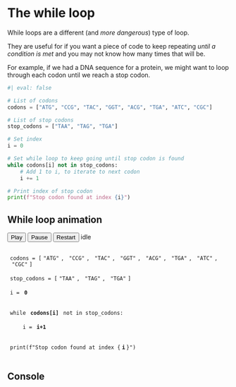 # The while loop 

While loops are a different (and _more dangerous_) type of loop. 

They are useful for if you want a piece of code to keep repeating _until a condition is met_ and you may not know how many times that will be. 

For example, if we had a DNA sequence for a protein, we might want to loop through each codon until we reach a stop codon.

```python
#| eval: false

# List of codons 
codons = ["ATG", "CCG", "TAC", "GGT", "ACG", "TGA", "ATC", "CGC"]

# List of stop codons 
stop_codons = ["TAA", "TAG", "TGA"]

# Set index 
i = 0 

# Set while loop to keep going until stop codon is found 
while codons[i] not in stop_codons: 
    # Add 1 to i, to iterate to next codon 
    i += 1 

# Print index of stop codon
print(f"Stop codon found at index {i}")
```

## While loop animation

```{=html}
<!-- Controls -->
<div class="d-flex align-items-center gap-2 mb-3">
  <button id="play-while"  class="btn btn-primary btn-sm">Play</button>
  <button id="pause-while" class="btn btn-outline-secondary btn-sm">Pause</button>
  <button id="reset-while" class="btn btn-outline-secondary btn-sm">Restart</button>
  <span id="status-while" class="ms-auto small font-monospace">idle</span>
</div>

<!-- Code block -->
<pre class="small lh-sm font-monospace"><code id="code-while">
<span id="w-line-1" class="code-line">codons = [<span id="codon-0" class="codon-item">"ATG"</span>, <span id="codon-1" class="codon-item">"CCG"</span>, <span id="codon-2" class="codon-item">"TAC"</span>, <span id="codon-3" class="codon-item">"GGT"</span>, <span id="codon-4" class="codon-item">"ACG"</span>, <span id="codon-5" class="codon-item">"TGA"</span>, <span id="codon-6" class="codon-item">"ATC"</span>, <span id="codon-7" class="codon-item">"CGC"</span>]</span>
<span id="w-line-2" class="code-line">stop_codons = [<span id="stop-0" class="stop-item">"TAA"</span>, <span id="stop-1" class="stop-item">"TAG"</span>, <span id="stop-2" class="stop-item">"TGA"</span>]</span>
<span id="w-line-3" class="code-line">i = <span class="ival-init">0</span></span>

<span id="w-line-4" class="code-line">while <span class="codon-token">codons[i]</span> not in stop_codons:</span>
<span id="w-line-5" class="code-line">    i = <span class="ival-loop">i+1</span></span>

<span id="w-line-6" class="code-line">print(f"Stop codon found at index {<span class="ival-print">i</span>}")</span>
</code></pre>

<!-- Console -->
<section>
  <h2 class="h6 fw-semibold mb-2">Console</h2>
  <div id="console-while" class="font-monospace small border rounded p-3" style="min-height:3rem;"></div>
</section>

<style>
  .fade-in { opacity: 0; transform: translateY(4px); animation: fadeInUp .3s forwards }
  @keyframes fadeInUp { to { opacity: 1; transform: translateY(0) } }

  .code-line { display: block; padding: .125rem .375rem; border-radius: .25rem; }
  .code-line.active { background: var(--bs-info-bg-subtle); outline: 1px solid var(--bs-info-border-subtle); }

  /* Tokens */
  .ival-init, .ival-loop, .ival-print, .codon-token {
    display: inline-block; padding: 0 .2rem; border-radius: .25rem;
    background: var(--bs-warning-bg-subtle); color: var(--bs-body-color); font-weight: 600;
    will-change: opacity, transform;
  }
  .swap-hide { opacity: 0; transform: translateY(-4px); transition: opacity .18s ease, transform .18s ease; }
  .swap-show { opacity: 1; transform: translateY(0);    transition: opacity .18s ease, transform .18s ease; }

  /* Codon highlights inside the code lists */
  .codon-item, .stop-item { padding: .05rem .25rem; border-radius: .25rem; }
  .codon-item.active { background: var(--bs-info-bg-subtle); outline: 1px solid var(--bs-info-border-subtle); font-weight: 600; }
  .codon-item.found   { background: var(--bs-danger-bg-subtle); outline: 1px solid var(--bs-danger-border-subtle); }
  .stop-item.found    { background: var(--bs-danger-bg-subtle); outline: 1px solid var(--bs-danger-border-subtle); font-weight: 700; }

  /* Strong dark-mode contrast */
  body[data-bs-theme="dark"] .code-line.active,
  .quarto-dark .code-line.active { background: #0e3f66 !important; outline: 1px solid #3fa9f5 !important; color: #fff !important; }
  body[data-bs-theme="dark"] pre code .ival-init,
  body[data-bs-theme="dark"] pre code .ival-loop,
  body[data-bs-theme="dark"] pre code .ival-print,
  body[data-bs-theme="dark"] pre code .codon-token,
  .quarto-dark pre code .ival-init,
  .quarto-dark pre code .ival-loop,
  .quarto-dark pre code .ival-print,
  .quarto-dark pre code .codon-token { background: #7a5d00 !important; color: #fff !important; font-weight: 700; }
  body[data-bs-theme="dark"] .codon-item.active,
  .quarto-dark .codon-item.active { background: #0e3f66 !important; outline: 1px solid #3fa9f5 !important; color: #fff !important; }
  body[data-bs-theme="dark"] .codon-item.stop,
  .quarto-dark .codon-item.stop { background: #4d0e0e !important; outline: 1px solid #cc4b4b !important; }
  body[data-bs-theme="dark"] .codon-item.found,
  .quarto-dark .codon-item.found,
  body[data-bs-theme="dark"] .stop-item.found,
  .quarto-dark .stop-item.found { background: #0f3d2e !important; outline: 2px solid #3ac38f !important; color:#fff !important; }
</style>

<script>
  const codons = ["ATG","CCG","TAC","GGT","ACG","TGA","ATC","CGC"];
  const stop_codons = ["TAA","TAG","TGA"];

  const consoleBox = document.getElementById("console-while");
  const status = document.getElementById("status-while");
  const codeLines = [...document.querySelectorAll("#code-while .code-line")];

  // Codon items inside the code block
  const codonItems = codons.map((_, idx)=>document.getElementById(`codon-${idx}`));
  const stopItems  = stop_codons.map((_, idx)=>document.getElementById(`stop-${idx}`));

  function clearCodeHighlights(){ codeLines.forEach(l => l.classList.remove("active")); }
  function highlightLine(id){ clearCodeHighlights(); document.getElementById(id)?.classList.add("active"); }

  function setActiveCodon(idx){
    codonItems.forEach((el,j)=>{
      el.classList.toggle("active", j===idx);
      el.classList.toggle("stop", stop_codons.includes(codons[j]));
      if(j !== idx) el.classList.remove("found");
    });
  }

  function highlightStopValue(value){
    stopItems.forEach(el=>{
      const txt = el.textContent.replace(/"/g,"");
      el.classList.toggle("found", txt === value);
    });
  }

  function resetLists(){
    codonItems.forEach((el,i)=>{
      el.classList.remove("active","found","stop");
      if (stop_codons.includes(codons[i])) el.classList.add("stop");
    });
    stopItems.forEach(el=>el.classList.remove("found"));
  }

  function resetTokens(){
    document.querySelector('.ival-init').textContent = "0";
    document.querySelector('.ival-loop').textContent = "i+1";
    document.querySelector('.ival-print').textContent = "i";
    document.querySelectorAll('.codon-token').forEach(tok => { tok.textContent = "codons[i]"; });
  }

  function animateToken(selector, newText){
    document.querySelectorAll(selector).forEach(tok=>{
      tok.classList.remove("swap-show");
      tok.classList.add("swap-hide");
      requestAnimationFrame(()=>{
        tok.textContent = newText;
        requestAnimationFrame(()=>{
          tok.classList.remove("swap-hide");
          tok.classList.add("swap-show");
        });
      });
    });
  }

  // Playback state
  let running=false, timer=null, phase=0, loopDone=false, iVal=0;

  function setStatus(t){ status.textContent = t; }

  function step(){
    if(loopDone){
      highlightLine("w-line-6");
      animateToken(".ival-print", String(iVal));
      codonItems[iVal].classList.add("found");
      highlightStopValue(codons[iVal]);            // highlight "TGA" in stop_codons list
      const p=document.createElement("div");
      p.className="fade-in";
      p.textContent=`🛑 Stop codon found at index ${iVal} (${codons[iVal]})`;
      consoleBox.appendChild(p);
      setStatus("done");
      loopDone=false;
      setTimeout(()=>{ if(running){ resetAll(); step(); }}, 2000);
      return;
    }

    if(phase===0){
      setStatus("checking condition");
      highlightLine("w-line-4");
      setActiveCodon(iVal);
      const current = codons[iVal];
      animateToken(".codon-token", `codons[${iVal}] (${current})`);
      if (stop_codons.includes(current)) {
        loopDone = true;
        timer = setTimeout(()=>running && step(), 900);
      } else {
        phase = 1;
        timer = setTimeout(()=>running && step(), 900);
      }
      return;
    }

    if(phase===1){
      setStatus("incrementing i");
      highlightLine("w-line-5");
      iVal += 1;
      animateToken(".ival-loop", String(iVal));
      setActiveCodon(iVal);
      phase = 0;
      timer = setTimeout(()=>running && step(), 900);
      return;
    }
  }

  function resetAll(){
    iVal=0; phase=0; loopDone=false;
    consoleBox.innerHTML="";
    clearCodeHighlights();
    resetTokens();
    resetLists();
    setActiveCodon(iVal);
    animateToken(".ival-loop", String(iVal));
    highlightStopValue(""); // clear any previous highlight
  }

  // Controls
  document.getElementById("play-while").addEventListener("click",()=>{
    if(running) return;
    running=true;
    setStatus("starting…");
    resetAll();
    timer=setTimeout(step,500);
  });

  document.getElementById("pause-while").addEventListener("click",()=>{
    if(!running) return;
    running=false;
    setStatus("paused");
    clearTimeout(timer);
  });

  document.getElementById("reset-while").addEventListener("click",()=>{
    running=false;
    clearTimeout(timer);
    resetAll();
    setStatus("idle");
  });

  // AUTO-START on load
  document.getElementById("play-while").click();
</script>
```